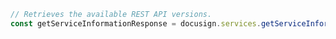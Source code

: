 ```typescript index.ts
// Retrieves the available REST API versions.
const getServiceInformationResponse = docusign.services.getServiceInformation()
```